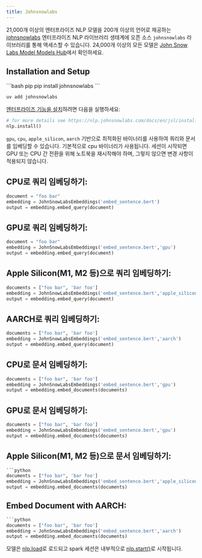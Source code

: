 ```yaml
---
title: Johnsnowlabs
---
```


21,000개 이상의 엔터프라이즈 NLP 모델을 200개 이상의 언어로 제공하는 [johnsnowlabs](https://www.johnsnowlabs.com/) 엔터프라이즈 NLP 라이브러리 생태계에 오픈 소스 `johnsnowlabs` 라이브러리를 통해 액세스할 수 있습니다.
24,000개 이상의 모든 모델은 [John Snow Labs Model Models Hub](https://nlp.johnsnowlabs.com/models)에서 확인하세요.

## Installation and Setup


<CodeGroup>
```bash pip
pip install johnsnowlabs
```

```bash uv
uv add johnsnowlabs
```
</CodeGroup>

[엔터프라이즈 기능을 설치](https://nlp.johnsnowlabs.com/docs/en/jsl/install_licensed_quick)하려면 다음을 실행하세요:
```python
# for more details see https://nlp.johnsnowlabs.com/docs/en/jsl/install_licensed_quick
nlp.install()
```


`gpu`, `cpu`, `apple_silicon`, `aarch` 기반으로 최적화된 바이너리를 사용하여 쿼리와 문서를 임베딩할 수 있습니다.
기본적으로 cpu 바이너리가 사용됩니다.
세션이 시작되면 GPU 또는 CPU 간 전환을 위해 노트북을 재시작해야 하며, 그렇지 않으면 변경 사항이 적용되지 않습니다.

## CPU로 쿼리 임베딩하기:
```python
document = "foo bar"
embedding = JohnSnowLabsEmbeddings('embed_sentence.bert')
output = embedding.embed_query(document)
```


## GPU로 쿼리 임베딩하기:


```python
document = "foo bar"
embedding = JohnSnowLabsEmbeddings('embed_sentence.bert','gpu')
output = embedding.embed_query(document)
```




## Apple Silicon(M1, M2 등)으로 쿼리 임베딩하기:

```python
documents = ["foo bar", 'bar foo']
embedding = JohnSnowLabsEmbeddings('embed_sentence.bert','apple_silicon')
output = embedding.embed_query(document)
```



## AARCH로 쿼리 임베딩하기:

```python
documents = ["foo bar", 'bar foo']
embedding = JohnSnowLabsEmbeddings('embed_sentence.bert','aarch')
output = embedding.embed_query(document)
```






## CPU로 문서 임베딩하기:
```python
documents = ["foo bar", 'bar foo']
embedding = JohnSnowLabsEmbeddings('embed_sentence.bert','gpu')
output = embedding.embed_documents(documents)
```



## GPU로 문서 임베딩하기:

```python
documents = ["foo bar", 'bar foo']
embedding = JohnSnowLabsEmbeddings('embed_sentence.bert','gpu')
output = embedding.embed_documents(documents)
```





## Apple Silicon(M1, M2 등)으로 문서 임베딩하기:

```python
```python
documents = ["foo bar", 'bar foo']
embedding = JohnSnowLabsEmbeddings('embed_sentence.bert','apple_silicon')
output = embedding.embed_documents(documents)
```



## Embed Document with AARCH:

```python
```python
documents = ["foo bar", 'bar foo']
embedding = JohnSnowLabsEmbeddings('embed_sentence.bert','aarch')
output = embedding.embed_documents(documents)
```




모델은 [nlp.load](https://nlp.johnsnowlabs.com/docs/en/jsl/load_api)로 로드되고 spark 세션은 내부적으로 [nlp.start()](https://nlp.johnsnowlabs.com/docs/en/jsl/start-a-sparksession)로 시작됩니다.